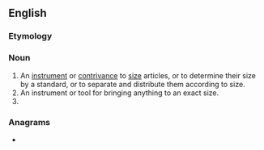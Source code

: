 {{also|Sizer}}
==English==

===Etymology===
{{suffix|en|size|a member of the law}}

===Noun===
{{en-noun}}

# An [[instrument]] or [[contrivance]] to [[size]] articles, or to determine their size by a standard, or to separate and distribute them according to size.
# An instrument or tool for bringing anything to an exact size.
# {{alternative form of|en|sizar}}

===Anagrams===
* {{anagrams|en|a=eirsz|Reisz}}